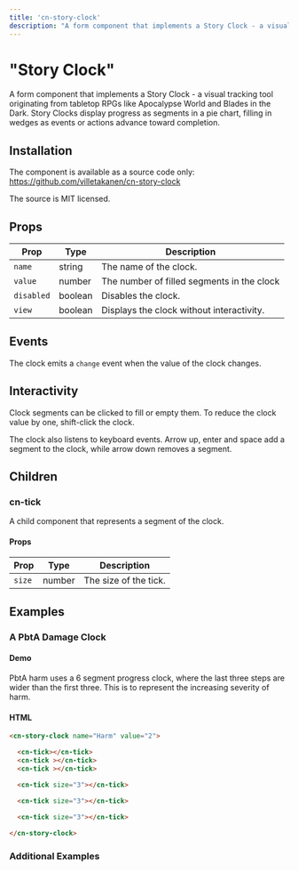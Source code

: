 ```yaml
---
title: 'cn-story-clock'
description: "A form component that implements a Story Clock - a visual tracking tool originating from tabletop RPGs like Apocalypse World and Blades in the Dark. Story Clocks display progress as segments in a pie chart, filling in wedges as events or actions advance toward completion."
---
```


# "Story Clock"

A form component that implements a Story Clock - a visual tracking tool originating from tabletop RPGs like Apocalypse World and Blades in the Dark. Story Clocks display progress as segments in a pie chart, filling in wedges as events or actions advance toward completion.

## Installation

The component is available as a source code only:
https://github.com/villetakanen/cn-story-clock

The source is MIT licensed.

## Props

| Prop | Type | Description |
| ---- | ---- | ----------- |
| `name` | string | The name of the clock. |
| `value` | number | The number of filled segments in the clock |
| `disabled` | boolean | Disables the clock. |
| `view` | boolean | Displays the clock without interactivity. |

## Events

The clock emits a `change` event when the value of the clock changes.

## Interactivity

Clock segments can be clicked to fill or empty them. To reduce the clock value by one, shift-click the clock.

The clock also listens to keyboard events. Arrow up, enter and space add a segment to the clock, while arrow down removes a segment.

## Children

### cn-tick

A child component that represents a segment of the clock.

#### Props

| Prop | Type | Description |
| ---- | ---- | ----------- |
| `size` | number | The size of the tick. |

## Examples

<CnStoryClockExamples />

### A PbtA Damage Clock

<div class="grid two-cols">
<div>

#### Demo

<cn-story-clock name="Harm" value="2">

  <cn-tick></cn-tick>
  <cn-tick ></cn-tick>
  <cn-tick ></cn-tick>

  <cn-tick size="3"></cn-tick>

  <cn-tick size="3"></cn-tick>
  
  <cn-tick size="3"></cn-tick>

</cn-story-clock>

PbtA harm uses a 6 segment progress clock, where the last three steps are wider than the first three. 
This is to represent the increasing severity of harm.

</div>
<div>

#### HTML

```html
<cn-story-clock name="Harm" value="2">

  <cn-tick></cn-tick>
  <cn-tick ></cn-tick>
  <cn-tick ></cn-tick>

  <cn-tick size="3"></cn-tick>

  <cn-tick size="3"></cn-tick>
  
  <cn-tick size="3"></cn-tick>

</cn-story-clock>
```
</div>
</div>

### Additional Examples

<cn-story-clock value="3" disabled name="Disabled 6 segment Clock">
  <cn-tick></cn-tick>
  <cn-tick></cn-tick>
  <cn-tick></cn-tick>
  <cn-tick></cn-tick>
  <cn-tick></cn-tick>
  <cn-tick></cn-tick>
</cn-story-clock>

<cn-story-clock value="1" view name="3 segment clock with large final segment">
  <cn-tick></cn-tick>
  <cn-tick></cn-tick>
  <cn-tick size="2"></cn-tick>
</cn-story-clock>